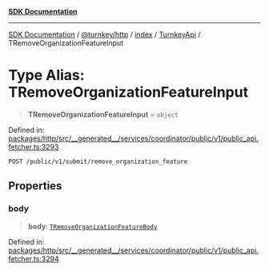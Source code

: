 [**SDK Documentation**](../../../../../../README.mdx)

***

[SDK Documentation](../../../../../../packages.mdx) / [@turnkey/http](../../../../README.mdx) / [index](../../../README.mdx) / [TurnkeyApi](../README.mdx) / TRemoveOrganizationFeatureInput

# Type Alias: TRemoveOrganizationFeatureInput

> **TRemoveOrganizationFeatureInput** = `object`

Defined in: [packages/http/src/\_\_generated\_\_/services/coordinator/public/v1/public\_api.fetcher.ts:3293](https://github.com/tkhq/sdk/blob/3a88af7d1d927c6022706911d6af0f92f1440e00/packages/http/src/__generated__/services/coordinator/public/v1/public_api.fetcher.ts#L3293)

`POST /public/v1/submit/remove_organization_feature`

## Properties

### body

> **body**: [`TRemoveOrganizationFeatureBody`](TRemoveOrganizationFeatureBody.mdx)

Defined in: [packages/http/src/\_\_generated\_\_/services/coordinator/public/v1/public\_api.fetcher.ts:3294](https://github.com/tkhq/sdk/blob/3a88af7d1d927c6022706911d6af0f92f1440e00/packages/http/src/__generated__/services/coordinator/public/v1/public_api.fetcher.ts#L3294)
